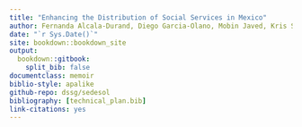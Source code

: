 ```yaml
---
title: "Enhancing the Distribution of Social Services in Mexico"
author: Fernanda Alcala-Durand, Diego Garcia-Olano, Mobin Javed, Kris Sankaran, Adolfo De Unanue, Paul van der Boor,  Eric Potash
date: "`r Sys.Date()`"
site: bookdown::bookdown_site
output:
  bookdown::gitbook:
    split_bib: false
documentclass: memoir
biblio-style: apalike
github-repo: dssg/sedesol
bibliography: [technical_plan.bib]
link-citations: yes
---
```


[comment1]: <> (This is R Markdown code for our Technical Plan.
              To compile the whole document, press the "Build Book" button
              from the index document.)

[comment2]: <> (I have copied the info from DSSG page
              And the basic structure from the sample technical plan
              we got from Paul:
              https://drive.google.com/file/d/0Bwse3HJLrt9pMVhWSVJSODVCcU0/view)
